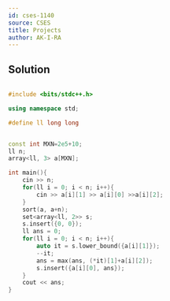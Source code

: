 ```yaml
---
id: cses-1140
source: CSES
title: Projects
author: AK-I-RA
---
```


## Solution

```cpp

#include <bits/stdc++.h>

using namespace std;

#define ll long long


const int MXN=2e5+10;
ll n;
array<ll, 3> a[MXN];

int main(){
    cin >> n;
    for(ll i = 0; i < n; i++){
        cin >> a[i][1] >> a[i][0] >>a[i][2];
    }
    sort(a, a+n);
    set<array<ll, 2>> s;
    s.insert({0, 0});
    ll ans = 0;
    for(ll i = 0; i < n; i++){
        auto it = s.lower_bound({a[i][1]});
        --it;
        ans = max(ans, (*it)[1]+a[i][2]);
        s.insert({a[i][0], ans});
    }
    cout << ans;
}
```
